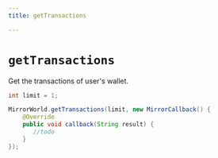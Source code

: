 ```yaml
---
title: getTransactions

---
```


# `getTransactions`
Get the transactions of user's wallet.


```java
int limit = 1;

MirrorWorld.getTransactions(limit, new MirrorCallback() {
    @Override
    public void callback(String result) {
       //todo
    }
});
```
